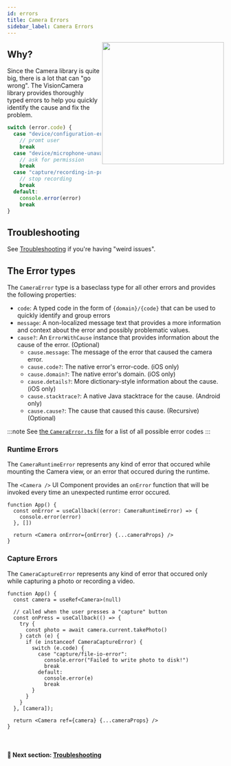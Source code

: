 ```yaml
---
id: errors
title: Camera Errors
sidebar_label: Camera Errors
---
```



<div>
  <img align="right" width="283" src={useBaseUrl("img/example_error.png")} />
</div>

## Why?

Since the Camera library is quite big, there is a lot that can "go wrong". The VisionCamera library provides thoroughly typed errors to help you quickly identify the cause and fix the problem.

```ts
switch (error.code) {
  case "device/configuration-error":
    // promt user
    break
  case "device/microphone-unavailable":
    // ask for permission
    break
  case "capture/recording-in-progress":
    // stop recording
    break
  default:
    console.error(error)
    break
}
```

## Troubleshooting

See [Troubleshooting](troubleshooting) if you're having "weird issues".

## The Error types

The `CameraError` type is a baseclass type for all other errors and provides the following properties:

* `code`: A typed code in the form of `{domain}/{code}` that can be used to quickly identify and group errors
* `message`: A non-localized message text that provides a more information and context about the error and possibly problematic values.
* `cause?`: An `ErrorWithCause` instance that provides information about the cause of the error. (Optional)
  * `cause.message`: The message of the error that caused the camera error.
  * `cause.code?`: The native error's error-code. (iOS only)
  * `cause.domain?`: The native error's domain. (iOS only)
  * `cause.details?`: More dictionary-style information about the cause. (iOS only)
  * `cause.stacktrace?`: A native Java stacktrace for the cause. (Android only)
  * `cause.cause?`: The cause that caused this cause. (Recursive) (Optional)

:::note
See [the `CameraError.ts` file](https://github.com/mrousavy/react-native-vision-camera/blob/main/src/CameraError.ts) for a list of all possible error codes
:::

### Runtime Errors

The `CameraRuntimeError` represents any kind of error that occured while mounting the Camera view, or an error that occured during the runtime.

The `<Camera />` UI Component provides an `onError` function that will be invoked every time an unexpected runtime error occured.

```tsx
function App() {
  const onError = useCallback((error: CameraRuntimeError) => {
    console.error(error)
  }, [])

  return <Camera onError={onError} {...cameraProps} />
}
```

### Capture Errors

The `CameraCaptureError` represents any kind of error that occured only while capturing a photo or recording a video.

```tsx
function App() {
  const camera = useRef<Camera>(null)

  // called when the user presses a "capture" button
  const onPress = useCallback(() => {
    try {
      const photo = await camera.current.takePhoto()
    } catch (e) {
      if (e instanceof CameraCaptureError) {
        switch (e.code) {
          case "capture/file-io-error":
            console.error("Failed to write photo to disk!")
            break
          default:
            console.error(e)
            break
        }
      }
    }
  }, [camera]);

  return <Camera ref={camera} {...cameraProps} />
}
```


<br />

#### 🚀 Next section: [Troubleshooting](troubleshooting)
